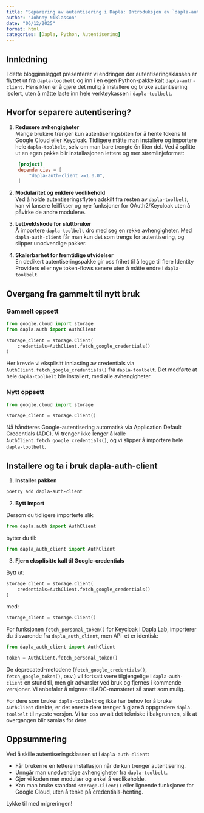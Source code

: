 ```yaml
---
title: "Separering av autentisering i Dapla: Introduksjon av `dapla-auth-client`"
author: "Johnny Niklasson"
date: "06/12/2025"
format: html
categories: [Dapla, Python, Autentisering]
---
```


## Innledning

I dette blogginnlegget presenterer vi endringen der autentiseringsklassen er flyttet ut fra `dapla-toolbelt` og inn i en egen Python-pakke kalt `dapla-auth-client`. Hensikten er å gjøre det mulig å installere og bruke autentisering isolert, uten å måtte laste inn hele verktøykassen i `dapla-toolbelt`.

## Hvorfor separere autentisering?

1. **Redusere avhengigheter**  
   Mange brukere trenger kun autentiseringsbiten for å hente tokens til Google Cloud eller Keycloak. Tidligere måtte man installere og importere hele `dapla-toolbelt`, selv om man bare trengte én liten del. Ved å splitte ut en egen pakke blir installasjonen lettere og mer strømlinjeformet:

   ```toml
    [project]
    dependencies = [
        "dapla-auth-client >=1.0.0",
    ]
   ```

2. **Modularitet og enklere vedlikehold**  
   Ved å holde autentiseringsflyten adskilt fra resten av `dapla-toolbelt`, kan vi lansere feilfikser og nye funksjoner for OAuth2/Keycloak uten å påvirke de andre modulene.

3. **Lettvektskode for sluttbruker**  
   Å importere `dapla-toolbelt` dro med seg en rekke avhengigheter. Med `dapla-auth-client` får man kun det som trengs for autentisering, og slipper unødvendige pakker.

4. **Skalerbarhet for fremtidige utvidelser**  
   En dedikert autentiseringspakke gir oss frihet til å legge til flere Identity Providers eller nye token-flows senere uten å måtte endre i `dapla-toolbelt`.

## Overgang fra gammelt til nytt bruk

### Gammelt oppsett

```python
from google.cloud import storage
from dapla.auth import AuthClient

storage_client = storage.Client(
    credentials=AuthClient.fetch_google_credentials()
)
```

Her krevde vi eksplisitt innlasting av credentials via `AuthClient.fetch_google_credentials()` fra `dapla-toolbelt`. Det medførte at hele `dapla-toolbelt` ble installert, med alle avhengigheter.

### Nytt oppsett

```python
from google.cloud import storage

storage_client = storage.Client()
```

Nå håndteres Google-autentisering automatisk via Application Default Credentials (ADC). Vi trenger ikke lenger å kalle `AuthClient.fetch_google_credentials()`, og vi slipper å importere hele `dapla-toolbelt`.

## Installere og ta i bruk dapla-auth-client

1. **Installer pakken**

```bash
poetry add dapla-auth-client
```

2. **Bytt import**

Dersom du tidligere importerte slik:

```python
from dapla.auth import AuthClient
```

bytter du til:

```python
from dapla_auth_client import AuthClient
```

3. **Fjern eksplisitte kall til Google‐credentials**

Bytt ut:

```python
storage_client = storage.Client(
    credentials=AuthClient.fetch_google_credentials()
)
```

med:

```python
storage_client = storage.Client()
```

For funksjonen `fetch_personal_token()` for Keycloak i Dapla Lab, importerer du tilsvarende fra `dapla_auth_client`, men API-et er identisk:

```python
from dapla_auth_client import AuthClient

token = AuthClient.fetch_personal_token()
```

De deprecated-metodene (`fetch_google_credentials()`, `fetch_google_token()`, osv.) vil fortsatt være tilgjengelige i `dapla-auth-client` en stund til, men gir advarsler ved bruk og fjernes i kommende versjoner. Vi anbefaler å migrere til ADC-mønsteret så snart som mulig.

For dere som bruker `dapla-toolbelt` og ikke har behov for å bruke `AuthClient` direkte, er det eneste dere trenger å gjøre å oppgradere `dapla-toolbelt` til nyeste versjon. Vi tar oss av alt det tekniske i bakgrunnen, slik at overgangen blir sømløs for dere.

## Oppsummering

Ved å skille autentiseringsklassen ut i `dapla-auth-client`:

- Får brukerne en lettere installasjon når de kun trenger autentisering.
- Unngår man unødvendige avhengigheter fra `dapla-toolbelt`.
- Gjør vi koden mer modulær og enkel å vedlikeholde.
- Kan man bruke standard `storage.Client()` eller lignende funksjoner for Google Cloud, uten å tenke på credentials-henting.

Lykke til med migreringen!